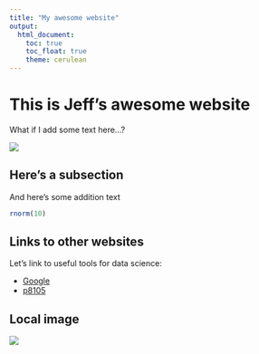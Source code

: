 ```yaml
---
title: "My awesome website"
output: 
  html_document:
    toc: true
    toc_float: true
    theme: cerulean
---
```


# This is Jeff's awesome website

What if I add some text here...?

![](https://media.giphy.com/media/drXGoW1iudhKw/giphy.gif)

## Here's a subsection

And here's some addition text

```r
rnorm(10)
```

## Links to other websites

Let's link to useful tools for data science:

* [Google](https://www.google.com/)
* [p8105](https://p8105.com)

## Local image

![](Image/233.png)
